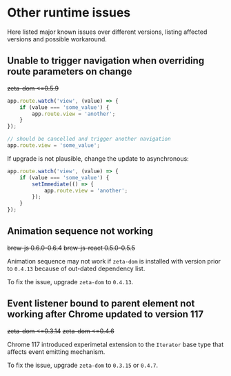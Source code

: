 # Other runtime issues

Here listed major known issues over different versions, listing affected versions and possible workaround.

## Unable to trigger navigation when overriding route parameters on change

~~zeta-dom &lt;=0.5.9~~

```javascript
app.route.watch('view', (value) => {
    if (value === 'some_value') {
        app.route.view = 'another';
    }
});

// should be cancelled and trigger another navigation
app.route.view = 'some_value';
```

If upgrade is not plausible, change the update to asynchronous:

```javascript
app.route.watch('view', (value) => {
    if (value === 'some_value') {
        setImmediate(() => {
            app.route.view = 'another';
        });
    }
});
```

## Animation sequence not working

~~brew-js 0.6.0-0.6.4~~ ~~brew-js-react 0.5.0-0.5.5~~

Animation sequence may not work if `zeta-dom` is installed with version prior to `0.4.13` because of out-dated dependency list.

To fix the issue, upgrade `zeta-dom` to `0.4.13`.

## Event listener bound to parent element not working after Chrome updated to version 117

~~zeta-dom &lt;=0.3.14~~ ~~zeta-dom &lt;=0.4.6~~

Chrome 117 introduced experimetal extension to the `Iterator` base type that affects
event emitting mechanism.

To fix the issue, upgrade `zeta-dom` to `0.3.15` or `0.4.7`.
